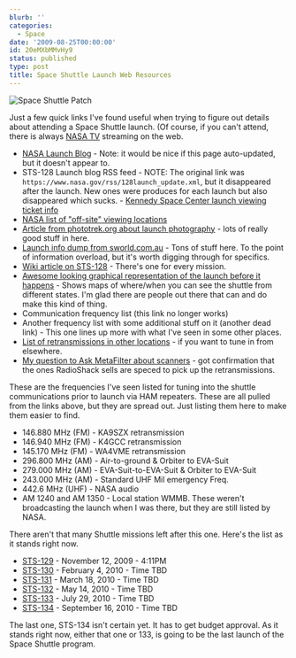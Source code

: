 ```yaml
---
blurb: ''
categories:
  - Space
date: '2009-08-25T00:00:00'
id: 20eMXbMMvHy9
status: published
type: post
title: Space Shuttle Launch Web Resources
---
```


<Img id="shuttle_patch_150x166.png" alt="Space Shuttle Patch" />

Just a few quick links I've found useful when trying to figure out details about attending a Space Shuttle launch. (Of course, if you can't attend, there is always [NASA TV](https://www.nasa.gov/multimedia/nasatv/#public) streaming on the web.

- [NASA Launch Blog](https://www.nasa.gov/mission_pages/shuttle/launch/launch_blog.html) - Note: it would be nice if this page auto-updated, but it doesn't appear to.
- STS-128 Launch blog RSS feed - NOTE: The original link was `https://www.nasa.gov/rss/128launch_update.xml`, but it disappeared after the launch. New ones were produces for each launch but also disappeared which sucks. - [Kennedy Space Center launch viewing ticket info](https://www.kennedyspacecenter.com/info/tickets)
- [NASA list of "off-site" viewing locations](https://www.nasa.gov/centers/kennedy/launchingrockets/viewing.html)
- [Article from phototrek.org about launch photography](http://www.phototrek.org/Travel/STS-93/exposure.html) - lots of really good stuff in here.
- [Launch info dump from sworld.com.au](https://www.sworld.com.au/steven/space/shuttle/guide.txt) - Tons of stuff here. To the point of information overload, but it's worth digging through for specifics.
- [Wiki article on STS-128](https://en.wikipedia.org/wiki/STS-128) - There's one for every mission.
- [Awesome looking graphical representation of the launch before it happens](https://celestrak.com/events/sts-128-launch.php) - Shows maps of where/when you can see the shuttle from different states. I'm glad there are people out there that can and do make this kind of thing.
- Communication frequency list (this link no longer works)
- Another frequency list with some additional stuff on it (another dead link) - This one lines up more with what I've seen in some other places.
- [List of retransmissions in other locations](https://www.amsat.org/amsat/sarex/shutfreq.html) - if you want to tune in from elsewhere.
- [My question to Ask MetaFilter about scanners](https://ask.metafilter.com/131086/A-radio-for-listening-to-the-space-shuttle-launch) - got confirmation that the ones RadioShack sells are speced to pick up the retransmissions.

These are the frequencies I've seen listed for tuning into the shuttle communications prior to launch via HAM repeaters. These are all pulled from the links above, but they are spread out. Just listing them here to make them easier to find.

-   146.880 MHz (FM) - KA9SZX retransmission
-   146.940 MHz (FM) - K4GCC retransmission
-   145.170 MHz (FM) - WA4VME retransmission
-   296.800 MHz (AM) - Air-to-ground & Orbiter to EVA-Suit
-   279.000 MHz (AM) - EVA-Suit-to-EVA-Suit & Orbiter to EVA-Suit
-   243.000 MHz (AM) - Standard UHF Mil emergency Freq.
-   442.6 MHz (UHF) - NASA audio
-   AM 1240 and AM 1350 - Local station WMMB. These weren't
    broadcasting the launch when I was there, but they are still listed
    by NASA.

There aren't that many Shuttle missions left after this one. Here's the list as it stands right now.

-   [STS-129](http://en.wikipedia.org/wiki/STS-129) - November 12, 2009 - 4:11PM
-   [STS-130](http://en.wikipedia.org/wiki/STS-130) - February 4, 2010 - Time TBD
-   [STS-131](http://en.wikipedia.org/wiki/STS-131) - March 18, 2010 - Time TBD
-   [STS-132](http://en.wikipedia.org/wiki/STS-132) - May 14, 2010 - Time TBD
-   [STS-133](http://en.wikipedia.org/wiki/STS-133) - July 29, 2010 - Time TBD
-   [STS-134](http://en.wikipedia.org/wiki/STS-134) - September 16, 2010 - Time TBD

The last one, STS-134 isn't certain yet. It has to get budget approval. As it stands right now, either that one or 133, is going to be the last launch of the Space Shuttle program.
